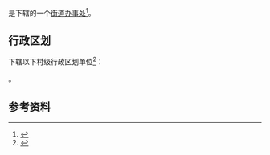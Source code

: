 {{中国乡级行政区|44/16/02/006/000}}

'''{{PAGENAMEBASE}}'''是{{PRC admin/fullname|44/16/02/006/000|3}}下辖的一个[[街道办事处|街道办事处]]<ref>{{PRC admin/ref sgc|{{PRC admin/parent|44/16/02/006/000}}}}</ref>。

== 行政区划 ==
{{PAGENAMEBASE}}下辖以下村级行政区划单位<ref>{{PRC admin/ref sgc|44/16/02/006/000}}</ref>：

{{PRC admin/children|44/16/02/006/000}}。

== 参考资料 ==
{{reflist}}

{{广东行政区划小作品}}
{{PRC admin/navcat|44/16/02/006/000}}